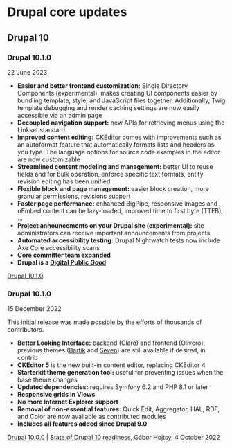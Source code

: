 # Drupal core updates

## Drupal 10

### Drupal 10.1.0

22 June 2023

- **Easier and better frontend customization:** Single Directory Components (experimental), makes creating UI components easier by bundling template, style, and JavaScript files together. Additionally, Twig template debugging and render caching settings are now easily accessible via an admin page
- **Decoupled navigation support:** new APIs for retrieving menus using the Linkset standard
- **Improved content editing:** CKEditor comes with improvements such as an autoformat feature that automatically formats lists and headers as you type. The language options for source code examples in the editor are now customizable
- **Streamlined content modeling and management:** better UI to reuse fields and for bulk operation, enforce specific text formats, entity revision editing has been unified
- **Flexible block and page management:** easier block creation, more granular permissions, revisions support
- **Faster page performance:** enhanced BigPipe, responsive images and oEmbed content can be lazy-loaded, improved time to first byte (TTFB), ...
- **Project announcements on your Drupal site (experimental):** site administrators can receive important announcements from projects
- **Automated accessibility testing:** Drupal Nightwatch tests now include Axe Core accessibility scans
- **Core committer team expanded**
- **Drupal is a [Digital Public Good](https://digitalpublicgoods.net/)**

[Drupal 10.1.0](https://www.drupal.org/blog/drupal-10-1-0)

### Drupal 10.1.0

15 December 2022

This initial release was made possible by the efforts of thousands of contributors.

- **Better Looking Interface:** backend (Claro) and frontend (Olivero), 
previous themes ([Bartik](https://www.drupal.org/project/bartik) and [Seven](https://www.drupal.org/project/seven)) are still available if desired, in contrib
- **CKEditor 5** is the new built-in content editor, replacing CKEditor 4
- **Starterkit theme generation tool:** useful for preventing issues when the base theme changes​
- **Updated dependencies:** requires Symfony 6.2 and PHP 8.1 or later
- **Responsive grids in Views**
- **No more Internet Explorer support**
- **Removal of non-essential features:** Quick Edit, Aggregator, HAL, RDF, and Color are now available as contributed modules
- **Includes all features added since Drupal 9.0**

[Drupal 10.0.0](https://www.drupal.org/blog/drupal-10-0-0) | [State of Drupal 10 readiness](https://slides.com/gaborhojtsy/state-of-drupal-10-readiness-oct-4-2022), Gábor Hojtsy, 4 October 2022
